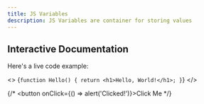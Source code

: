 ```yaml
---
title: JS Variables
description: JS Variables are container for storing values
---
```


## Interactive Documentation

Here's a live code example:

<>
  {`function Hello() {
    return <h1>Hello, World!</h1>;
  }`}
</>

{/* <button onClick={() => alert('Clicked!')}>Click Me</button> */}